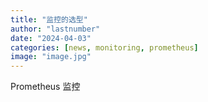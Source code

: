 ```yaml
---
title: "监控的选型"
author: "lastnumber"
date: "2024-04-03"
categories: [news, monitoring, prometheus]
image: "image.jpg"
---
```


Prometheus 监控
